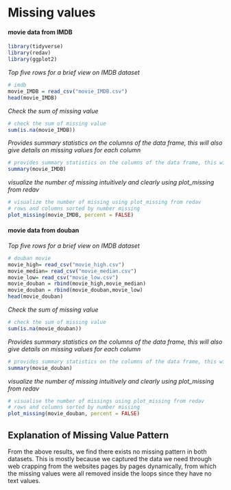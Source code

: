 # Missing values

#### movie data from IMDB
```{r}
library(tidyverse)
library(redav)
library(ggplot2)
```

*Top five rows for a brief view on IMDB dataset*
```{r}
# imdb
movie_IMDB = read_csv("movie_IMDB.csv")
head(movie_IMDB)
```
*Check the sum of missing value*
```{r}
# check the sum of missing value
sum(is.na(movie_IMDB))
```
*Provides summary statistics on the columns of the data frame, this will also give details on missing values for each column*
```{r}
# provides summary statistics on the columns of the data frame, this will also give details on missing values for each column
summary(movie_IMDB)
```

*visualize the number of missing intuitively and clearly using plot_missing from redav*
```{r}
# visualize the number of missing using plot_missing from redav
# rows and columns sorted by number missing
plot_missing(movie_IMDB, percent = FALSE)

```

#### movie data from douban
*Top five rows for a brief view on IMDB dataset*
```{r}
# douban movie
movie_high= read_csv("movie_high.csv")
movie_median= read_csv("movie_median.csv")
movie_low= read_csv("movie_low.csv")
movie_douban = rbind(movie_high,movie_median)
movie_douban = rbind(movie_douban,movie_low)
head(movie_douban)
```
*Check the sum of missing value*
```{r}
# check the sum of missing value
sum(is.na(movie_douban))
```
*Provides summary statistics on the columns of the data frame, this will also give details on missing values for each column*
```{r}
# provides summary statistics on the columns of the data frame, this will also give details on missing values for each column
summary(movie_douban)
```

*visualize the number of missing intuitively and clearly using plot_missing from redav*
```{r}
# visualise the number of missings using plot_missing from redav
# rows and columns sorted by number missing
plot_missing(movie_douban, percent = FALSE)
```

## Explanation of Missing Value Pattern
From the above results, we find there exists no missing pattern in both datasets. This is mostly because we captured the data we need through web crapping from the websites pages by pages dynamically, from which the missing values were all removed inside the loops since they have no text values.